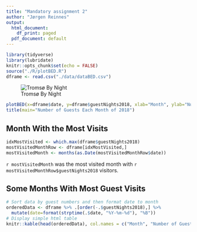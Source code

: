 ```yaml
---
title: "Mandatory assignment 2"
author: "Jørgen Reinnes"
output: 
  html_document:
    df_print: paged
  pdf_document: default
---
```


```r
library(tidyverse)
library(lubridate)
knitr::opts_chunk$set(echo = FALSE)
source("./R/plotBED.R")
dframe <- read.csv("./data/dataBED.csv")
```

![Tromsø By Night](./picture/tromso_by_night.png)

```r
plotBED(x=dframe$date, y=dframe$guestNights2018, xlab="Month", ylab="Number of Guests")
title(main="Number of Guests Each Month of 2018")
```

## Month With the Most Visits

```r
idxMostVisited <- which.max(dframe$guestNights2018)
mostVisitedMonthRow <- dframe[idxMostVisited,]
mostVisitedMonth <- months(as.Date(mostVisitedMonthRow$date))
```

`r mostVisitedMonth` was the most visited month with `r mostVisitedMonthRow$guestNights2018` visitors.

## Some Months With Most Guest Visits

```r
# Sort data by guest numbers and then format date to month
orderedData <- dframe %>% .[order(-.$guestNights2018),] %>% 
  mutate(date=format(strptime(.$date, "%Y-%m-%d"), "%B"))
# Display simple html table
knitr::kable(head(orderedData), col.names = c("Month", "Number of Guests"), row.names=FALSE)
```



